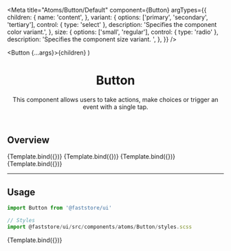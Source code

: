 

<Meta
  title="Atoms/Button/Default"
  component={Button}
  argTypes={{
    children: {
      name: 'content',
    },
    variant: {
      options: ['primary', 'secondary', 'tertiary'],
      control: { type: 'select' },
      description: 'Specifies the component color variant.',
    },
    size: {
      options: ['small', 'regular'],
      control: { type: 'radio' },
      description: 'Specifies the component size variant. ',
    },
  }}
/>

  <Button {...args}>{children}</Button>
)

<header>

# Button

This component allows users to take actions, make choices or trigger an event with a single tap.

</header>

## Overview

<Canvas>
  <Story
    name="overview-primary"
    args={{
      children: 'Primary',
      size: 'regular',
      variant: 'primary',
    }}
  >
    {Template.bind({})}
  </Story>
  <Story
    name="overview-secondary"
    args={{
      children: 'Secondary',
      size: 'regular',
      variant: 'secondary',
    }}
  >
    {Template.bind({})}
  </Story>
  <Story
    name="overview-tertiary"
    args={{
      children: 'Tertiary',
      size: 'regular',
      variant: 'tertiary',
    }}
  >
    {Template.bind({})}
  </Story>
  <Story
    name="overview-small"
    args={{
      children: 'Small',
      size: 'small',
      variant: 'secondary',
    }}
  >
    {Template.bind({})}
  </Story>
</Canvas>

---

## Usage

```jsx
import Button from '@faststore/ui'

// Styles
import @faststore/ui/src/components/atoms/Button/styles.scss
```

<Canvas>
  <Story
    name="default"
    args={{
      children: 'Buy Now',
      size: 'regular',
      variant: 'primary',
    }}
  >
    {Template.bind({})}
  </Story>
</Canvas>

<ArgsTable story="default" />
